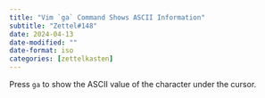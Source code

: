 ```yaml
---
title: "Vim `ga` Command Shows ASCII Information"
subtitle: "Zettel#148"
date: 2024-04-13
date-modified: ""
date-format: iso
categories: [zettelkasten]
---
```

Press `ga` to show the ASCII value of the character under the cursor.
